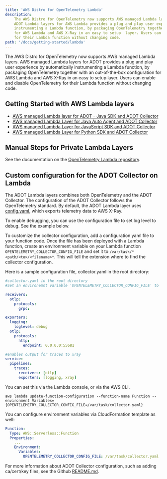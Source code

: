 ```yaml
---
title: 'AWS Distro for OpenTelemetry Lambda'
description:
    The AWS Distro for OpenTelemetry now supports AWS managed Lambda layers.
    ADOT Lambda layers for AWS Lambda provides a plug and play user experience by automatically
    instrumenting a Lambda function, by packaging OpenTelemetry together with an out-of-the-box configuration
    for AWS Lambda and AWS X-Ray in an easy to setup  layer. Users can enable and disable OpenTelemetry
    for their Lambda function without changing code.
path: '/docs/getting-started/lambda'
---
```



The AWS Distro for OpenTelemetry now supports AWS managed Lambda layers.
     AWS managed Lambda layers for ADOT provides a plug and play user experience by automatically
    instrumenting a Lambda function, by packaging OpenTelemetry together with an out-of-the-box configuration
    for AWS Lambda and AWS X-Ray in an easy to setup layer. Users can enable and disable OpenTelemetry
    for their Lambda function without changing code.

<SectionSeparator />

## Getting Started with AWS Lambda layers

* [AWS managed Lambda layer for ADOT - Java SDK and ADOT Collector](/docs/getting-started/lambda/lambda-java)
* [AWS managed Lambda Layer for Java Auto Agent and ADOT Collector](/docs/getting-started/lambda/lambda-java-auto-instr)
* [AWS managed Lambda Layer for JavaScript SDK and ADOT Collector](/docs/getting-started/lambda/lambda-js)
* [AWS managed Lambda Layer for Python SDK and ADOT Collector](/docs/getting-started/lambda/lambda-python)

## Manual Steps for Private Lambda Layers
See the documentation on the [OpenTelemetry Lambda repository](https://github.com/open-telemetry/opentelemetry-lambda/).

## Custom configuration for the ADOT Collector on Lambda
The ADOT Lambda layers combines both OpenTelemetry and the ADOT Collector.
The configuration of the ADOT Collector follows the OpenTelemetry standard.
By default, the ADOT Lambda layer uses [config.yaml](https://github.com/aws-observability/aws-otel-lambda/blob/main/adot/collector/config.yaml),
which exports telemetry data to AWS X-Ray.

To enable debugging, you can use the configuration file to set log level to debug. See the example below.

To customize the collector configuration, add a configuration yaml file to your function code.
Once the file has been deployed with a Lambda function, create an environment variable on your Lambda
function `OPENTELEMETRY_COLLECTOR_CONFIG_FILE` and set it to `/var/task/*<path/<to>/<filename>*`.
This will tell the extension where to find the collector configuration.

Here is a sample configuration file, collector.yaml in the root directory:
```yaml
#collector.yaml in the root directory
#Set an environemnt variable 'OPENTELEMETRY_COLLECTOR_CONFIG_FILE' to '/var/task/<path/<to>/<file>'

receivers:
  otlp:
    protocols:
      grpc:

exporters:
  logging:
    loglevel: debug
  otlp:
    protocols:
      http:
        endpoint: 0.0.0.0:55681

#enables output for traces to xray
service:
  pipelines:
    traces:
      receivers: [otlp]
      exporters: [logging, xray]
```
You can set this via the Lambda console, or via the AWS CLI.
```
aws lambda update-function-configuration --function-name Function --environment Variables={OPENTELEMETRY_COLLECTOR_CONFIG_FILE=/var/task/collector.yaml}
```
You can configure environment variables via CloudFormation template as well:
```yaml
Function:
  Type: AWS::Serverless::Function
  Properties:
    ...
    Environment:
      Variables:
        OPENTELEMETRY_COLLECTOR_CONFIG_FILE: /var/task/collector.yaml
```

For more information about ADOT Collector configuration,
such as adding ca/cert/key files, see the Github [README.md](https://github.com/aws-observability/aws-otel-lambda/blob/main/extensions/sample-aoc-config/README.md).
